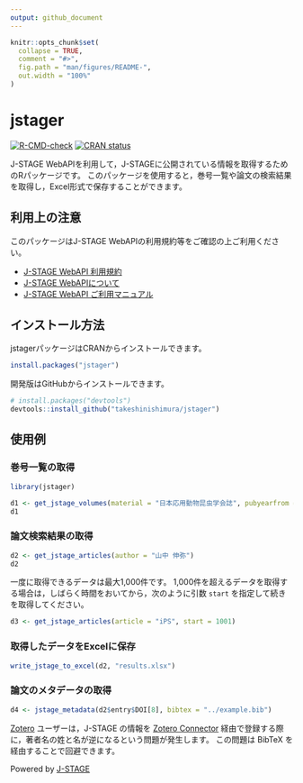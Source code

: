 ```yaml
---
output: github_document
---
```


<!-- README.md is generated from README.Rmd. Please edit that file -->

```r
knitr::opts_chunk$set(
  collapse = TRUE,
  comment = "#>",
  fig.path = "man/figures/README-",
  out.width = "100%"
)
```

# jstager

<!-- badges: start -->
[![R-CMD-check](https://github.com/takeshinishimura/jstager/actions/workflows/R-CMD-check.yaml/badge.svg)](https://github.com/takeshinishimura/jstager/actions/workflows/R-CMD-check.yaml)
[![CRAN status](https://www.r-pkg.org/badges/version/jstager)](https://CRAN.R-project.org/package=jstager)
<!-- badges: end -->

J-STAGE WebAPIを利用して，J-STAGEに公開されている情報を取得するためのRパッケージです。
このパッケージを使用すると，巻号一覧や論文の検索結果を取得し，Excel形式で保存することができます。


## 利用上の注意

このパッケージはJ-STAGE WebAPIの利用規約等をご確認の上ご利用ください。

- [J-STAGE WebAPI 利用規約](https://www.jstage.jst.go.jp/static/pages/WebAPI/-char/ja){target="_blank"}
- [J-STAGE WebAPIについて](https://www.jstage.jst.go.jp/static/pages/JstageServices/TAB3/-char/ja){target="_blank"}
- [J-STAGE WebAPI ご利用マニュアル](https://www.jstage.jst.go.jp/static/files/ja/manual_api.pdf){target="_blank"}


## インストール方法

jstagerパッケージはCRANからインストールできます。

``` r
install.packages("jstager")
```

開発版はGitHubからインストールできます。

``` r
# install.packages("devtools")
devtools::install_github("takeshinishimura/jstager")
```


## 使用例

### 巻号一覧の取得

```r
library(jstager)

d1 <- get_jstage_volumes(material = "日本応用動物昆虫学会誌", pubyearfrom = 2020)
d1
```

### 論文検索結果の取得

```r
d2 <- get_jstage_articles(author = "山中 伸弥")
d2
```

一度に取得できるデータは最大1,000件です。
1,000件を超えるデータを取得する場合は，しばらく時間をおいてから，次のように引数 `start` を指定して続きを取得してください。

```r
d3 <- get_jstage_articles(article = "iPS", start = 1001)
```

### 取得したデータをExcelに保存

```r
write_jstage_to_excel(d2, "results.xlsx")
```

### 論文のメタデータの取得

```r
d4 <- jstage_metadata(d2$entry$DOI[8], bibtex = "../example.bib")
```

[Zotero](https://www.zotero.org/){target="_blank"} ユーザーは，J-STAGE の情報を [Zotero Connector](https://www.zotero.org/download/connectors){target="_blank"} 経由で登録する際に，著者名の姓と名が逆になるという問題が発生します。
この問題は BibTeX を経由することで回避できます。

Powered by [J-STAGE](https://www.jstage.jst.go.jp/browse/-char/ja){target="_blank"}
